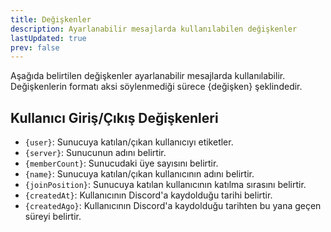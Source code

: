 ```yaml
---
title: Değişkenler
description: Ayarlanabilir mesajlarda kullanılabilen değişkenler
lastUpdated: true
prev: false
---
```

Aşağıda belirtilen değişkenler ayarlanabilir mesajlarda kullanılabilir.
Değişkenlerin formatı aksi söylenmediği sürece \{değişken} şeklindedir.

## Kullanıcı Giriş/Çıkış Değişkenleri
- `{user}`: Sunucuya katılan/çıkan kullanıcıyı etiketler.
- `{server}`: Sunucunun adını belirtir.
- `{memberCount}`: Sunucudaki üye sayısını belirtir.
- `{name}`: Sunucuya katılan/çıkan kullanıcının adını belirtir.
- `{joinPosition}`: Sunucuya katılan kullanıcının katılma sırasını belirtir.
- `{createdAt}`: Kullanıcının Discord'a kaydolduğu tarihi belirtir.
- `{createdAgo}`: Kullanıcının Discord'a kaydolduğu tarihten bu yana geçen süreyi belirtir.